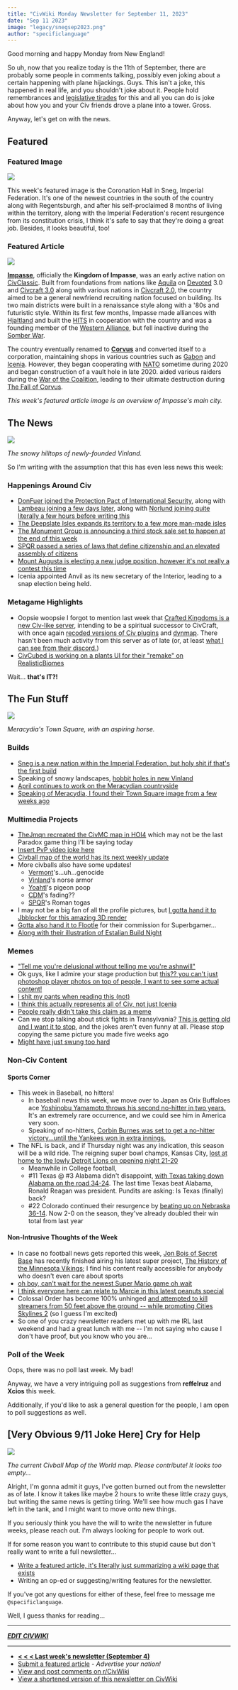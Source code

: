 ```yaml
---
title: "CivWiki Monday Newsletter for September 11, 2023"
date: "Sep 11 2023"
image: "legacy/snegsep2023.png"
author: "specificlanguage"
---
```


Good morning and happy Monday from New England!

So uh, now that you realize today is the 11th of September, there are probably some people in comments talking, possibly even joking about a certain happening with plane hijackings. Guys. This isn't a joke, this happened in real life, and you shouldn't joke about it. People hold remembrances and [legislative tirades](https://www.youtube.com/watch?v=_uYpDC3SRpM) for this and all you can do is joke about how you and your Civ friends drove a plane into a tower. Gross.

Anyway, let's get on with the news.

## Featured

### Featured Image

![](https://i.redd.it/txq57dl0wpmb1.png)

This week's featured image is the Coronation Hall in Sneg, Imperial Federation. It's one of the newest countries in the south of the country along with Regentsburgh, and after his self-proclaimed 8 months of living within the territory, along with the Imperial Federation's recent resurgence from its constitution crisis, I think it's safe to say that they're doing a great job. Besides, it looks beautiful, too!

### Featured Article

![](https://static.miraheze.org/civwikiwiki/9/9b/ImpasseRender.png)

**[Impasse](https://civwiki.org/wiki/Impasse)**, officially the **Kingdom of Impasse**, was an early active nation on [CivClassic](https://civwiki.org/wiki/CivClassic). Built from foundations from nations like [Aquila](https://civwiki.org/wiki/Aquila) on [Devoted](https://civwiki.org/wiki/Devoted) 3.0 and [Civcraft 3.0](https://civwiki.org/wiki/Civcraft_3.0) along with various nations in [Civcraft 2.0](https://civwiki.org/wiki/Civcraft_2.0), the country aimed to be a general newfriend recruiting nation focused on building. Its two main districts were built in a renaissance style along with a '80s and futuristic style. Within its first few months, Impasse made alliances with [Hjaltland](https://civwiki.org/wiki/Hjaltland) and built the [HITS](https://civwiki.org/wiki/HITS) in cooperation with the country and was a founding member of the [Western Alliance](https://civwiki.org/wiki/Western_Alliance), but fell inactive during the [Somber War](https://civwiki.org/wiki/Somber_War).

The country eventually renamed to **[Corvus](https://civwiki.org/wiki/Corvus)** and converted itself to a corporation, maintaining shops in various countries such as [Gabon](https://civwiki.org/wiki/Gabon) and [Icenia](https://civwiki.org/wiki/Icenia). However, they began cooperating with [NATO](https://civwiki.org/wiki/NATO) sometime during 2020 and began construction of a vault hole in late 2020. aided various raiders during the [War of the Coalition](https://civwiki.org/wiki/War_of_the_Coalition), leading to their ultimate destruction during [The Fall of Corvus](https://civwiki.org/wiki/The_Fall_of_Corvus).

*This week's featured article image is an overview of Impasse's main city.*

## The News

![](https://i.redd.it/g50of5eyuwmb1.png)

*The snowy hilltops of newly-founded Vinland.*

So I'm writing with the assumption that this has even less news this week:

### Happenings Around Civ

- [DonFuer joined the Protection Pact of International Security](https://www.reddit.com/r/CivMC/comments/16anhyp/new_ppis_member_state/), along with [Lambeau joining a few days later](https://www.reddit.com/r/CivMC/comments/16dmsdj/new_ppis_member_state/), along with [Norlund joining quite literally a few hours before writing this](https://www.reddit.com/r/CivMC/comments/16f9s50/norlund_joins_the_ppis/)
- [The Deepslate Isles expands its territory to a few more man-made isles](https://www.reddit.com/r/CivMC/comments/16dj3o4/updated_territories_of_the_deepslate_corporation/)
- [The Monument Group is announcing a third stock sale set to happen at the end of this week](https://www.reddit.com/r/CivMC/comments/16f4xwz/monument_group_share_sale/)
- [SPQR passed a series of laws that define citizenship and an elevated assembly of citizens](https://i.imgur.com/uAQVcuk.png)
- [Mount Augusta is electing a new judge position, however it's not really a contest this time](https://i.imgur.com/9GLBByp.png)
- Icenia appointed Anvil as its new secretary of the Interior, leading to a snap election being held.

### Metagame Highlights

- Oopsie woopsie I forgot to mention last week that [Crafted Kingdoms is a new Civ-like server](https://craftedkingdoms.fandom.com/wiki/Crafted_Kingdoms_Wiki), intending to be a spiritual successor to CivCraft, with once again [recoded versions of Civ plugins](https://craftedkingdoms.fandom.com/wiki/Groups) and [dynmap](map.craftedkingdoms.com). There hasn't been much activity from this server as of late (or, at least [what I can see from their discord.](https://discord.gg/qEhM7Bew))
- [CivCubed is working on a plants UI for their "remake" on RealisticBiomes](https://i.imgur.com/50DlRsX.png)

Wait... **that's IT?!**

## The Fun Stuff

![](https://cdn.discordapp.com/attachments/1106380283189678140/1145183155616235520/image.png)

*Meracydia's Town Square, with an aspiring horse.*

### Builds

- [Sneg is a new nation within the Imperial Federation, but holy shit if that's the first build](https://www.reddit.com/r/CivMC/comments/16bzb1p/formation_of_tsardom_of_sneg/)
- Speaking of snowy landscapes, [hobbit holes in new Vinland](https://www.reddit.com/r/CivMC/comments/16csv4d/the_settling_of_vinland/)
- [April continues to work on the Meracydian countryside](https://cdn.discordapp.com/attachments/1106380283189678140/1149835259882504192/image.png)
- [Speaking of Meracydia, I found their Town Square image from a few weeks ago](https://cdn.discordapp.com/attachments/1106380283189678140/1145183155616235520/image.png)

### Multimedia Projects

- [TheJmqn recreated the CivMC map in HOI4](https://www.reddit.com/r/CivMC/comments/16as8m5/i_was_just_playing_around_with_some_editors_and/) which may not be the last Paradox game thing I'll be saying today
- [Insert PvP video joke here](https://www.reddit.com/r/CivMC/comments/16cb7x2/have_it_all_21/)
- [Civball map of the world has its next weekly update](https://www.reddit.com/r/CivMC/comments/16dzut1/the_latest_update_on_the_civball_map_of_the_world/)
- More civballs also have some updates!
  - [Vermont](https://cdn.discordapp.com/attachments/1139489617154945044/1149485404093939873/Vermont_ball.png)'s...uh...genocide
  - [Vinland](https://cdn.discordapp.com/attachments/524409177209045002/1149493019746254878/image.png)'s norse armor
  - [Yoahtl](https://cdn.discordapp.com/attachments/1139489617154945044/1149500774464893000/proto.png)'s pigeon poop
  - [CDM](https://cdn.discordapp.com/attachments/1139489617154945044/1149845402313556068/CDMBall.png)'s fading??
  - [SPQR](https://cdn.discordapp.com/attachments/1139489617154945044/1150006072661250088/SPQRball.png)'s Roman togas
- I may not be a big fan of all the profile pictures, but [I gotta hand it to Jbblocker for this amazing 3D render](https://www.reddit.com/r/CivMC/comments/16ejphm/modeled_and_rendered_myself_for_fun_canonically/)
- [Gotta also hand it to Flootle](https://www.reddit.com/r/CivMC/comments/16f5gvt/commission_for_superbgamer5225/) for their commission for Superbgamer...
- [Along with their illustration of Estalian Build Night](https://www.reddit.com/r/CivMC/comments/16fdbhg/a_disturbance_in_the_tides_moments_before/)

### Memes

- ["Tell me you're delusional without telling me you're ashnwill"](https://www.reddit.com/r/CivMC/comments/16atdb6/ambassador_for_hire/)
- Ok guys, like I admire your stage production but [this?? you can't just photoshop player photos on top of people, I want to see some actual content!](https://www.reddit.com/r/CivMC/comments/16coion/preview_of_amicitias_stage_play_of_the_hit_1992/)
- [I shit my pants when reading this (not)](https://www.reddit.com/r/CivMC/comments/16eck9u/new_ppis_member_state/)
- [I think this actually represents all of Civ, not just Icenia](https://www.reddit.com/r/CivMC/comments/16ea0b2/the_icenian_yearly_census_results_are_in/)
- [People really didn't take this claim as a meme](https://www.reddit.com/r/CivMC/comments/16elbns/new_claims_for_masqisland_just_dropped_i_will_not/)
- Can we stop talking about stick fights in Transylvania? [This is getting old and I want it to stop](https://www.reddit.com/r/CivMC/comments/16exyu7/regarding_stick_wars_of_transylvania/), and the jokes aren't even funny at all. Please stop copying the same picture you made five weeks ago
- [Might have just swung too hard](https://www.reddit.com/r/CivMC/comments/16fgl5z/the_start_of_bros_villain_arc/)

### Non-Civ Content

#### Sports Corner

- This week in Baseball, no hitters!
  - In baseball news this week, we move over to Japan as Orix Buffaloes ace [Yoshinobu Yamamoto throws his second no-hitter in two years.](https://www.youtube.com/watch?v=diu3OpOdsDg)  It's an extremely rare occurrence, and we could see him in America very soon.
  - Speaking of no-hitters, [Corbin Burnes was set to get a no-hitter victory...until the Yankees won in extra innings.](https://www.youtube.com/watch?v=awwpqD-XDYI)
- The NFL is back, and if Thursday night was any indication, this season will be a wild ride. The reigning super bowl champs, Kansas City, [lost at home to the lowly Detroit Lions on opening night 21-20](https://www.espn.com/nfl/story/_/id/38349585/goff-lions-stun-mahomes-chiefs-home)
  - Meanwhile in College football,
  - #11 Texas @ #3 Alabama didn't disappoint, [with Texas taking down Alabama on the road 34-24](https://www.espn.com/college-football/game/_/gameId/401520183). The last time Texas beat Alabama, Ronald Reagan was president. Pundits are asking: Is Texas (finally) back?
  - #22 Colorado continued their resurgence by [beating up on Nebraska 36-14](https://www.espn.com/college-football/recap?gameId=401520188). Now 2-0 on the season, they've already doubled their win total from last year

#### Non-Intrusive Thoughts of the Week

- In case no football news gets reported this week, [Jon Bois of Secret Base](https://www.nytimes.com/2022/12/30/movies/jon-bois-sb-nation-sports.html) has recently finished airing his latest super project, [The History of the Minnesota Vikings](https://www.youtube.com/watch?v=GULCd-oOs1A&list=PLUXSZMIiUfFRQGbbUgQRky2-gCAFgsAiz); I find his content really accessible for anybody who doesn't even care about sports
- [oh boy, can't wait for the newest Super Mario game oh wait](https://www.youtube.com/watch?v=sc6edmk0wSA)
- [I think everyone here can relate to Marcie in this latest peanuts special](https://www.youtube.com/watch?v=tjFP74OvxHc)
- Colossal Order has become 100% unhinged [and attempted to kill streamers from 50 feet above the ground -- while promoting Cities Skylines 2](https://www.youtube.com/watch?v=fD-a91CYyIg&t=527s&pp=ygUGcnRnYW1l) (so I guess I'm excited)
- So one of you crazy newsletter readers met up with me IRL last weekend and had a great lunch with me -- I'm not saying who cause I don't have proof, but you know who you are...

### Poll of the Week

Oops, there was no poll last week. My bad!

Anyway, we have a very intriguing poll as suggestions from **reffelruz** and **Xcios** this week.

<ColoredBlock color="bg-sky-200" darkColor="dark:bg-sky-950">
    <Poll client:load submitURL={"/newsletter-09-11"} questions={
        [
            {
                questionID: "events",
                question: "Should there be more events on Civ?",
                options: [
                    "Yes",
                    "Hell yes",
                    "No"
                ],
                type: QuestionType.MultipleChoice,
                useOther: false,
                required: false
            },
            {
                questionID: "timeline",
                question: "What time is great for events? (Feel free to convert times listed into your time zone for ease of use)",
                options: [
                    "12:00 UTC (morning US)",
                    "16:00 UTC (morning/early afternoon US)",
                    "20:00 UTC (afternoon US)",
                    "0:00 UTC (evening US)",
                    "5:00 UTC (late night US)",
                ],
                type: QuestionType.Checkboxes,
                useOther: false,
                required: false
            }
        ]
    }/>
</ColoredBlock>

Additionally, if you'd like to ask a general question for the people, I am open to poll suggestions as well.

## [Very Obvious 9/11 Joke Here] Cry for Help

![](https://i.redd.it/tzne95w6r6nb1.jpg)

*The current Civball Map of the World map. Please contribute! It looks too empty...*

Alright, I'm gonna admit it guys, I've gotten burned out from the newsletter as of late. I know it takes like maybe 2 hours to write these little crazy guys, but writing the same news is getting tiring. We'll see how much gas I have left in the tank, and I might want to move onto new things.

If you seriously think you have the will to write the newsletter in future weeks, please reach out. I'm always looking for people to work out.

If for some reason you want to contribute to this stupid cause but don't really want to write a full newsletter...

- [Write a featured article, it's literally just summarizing a wiki page that exists](https://forms.gle/SZbWZQRDBxhPUNQF9)
- Writing an op-ed or suggesting/writing features for the newsletter.

If you've got any questions for either of these, feel free to message me `@specificlanguage`.

Well, I guess thanks for reading...

---

[***EDIT CIVWIKI***](https://civwiki.org)

---

- [**< < < Last week's newsletter (September 4)**](/newsletter/newsletter-09-04)
- [Submit a featured article](https://forms.gle/SZbWZQRDBxhPUNQF9) - *Advertise your nation!*
- [View and post comments on r/CivWiki](https://reddit.com/r/civwiki)
- [View a shortened version of this newsletter on CivWiki](https://civwiki.org/wiki/CivWiki:Features)